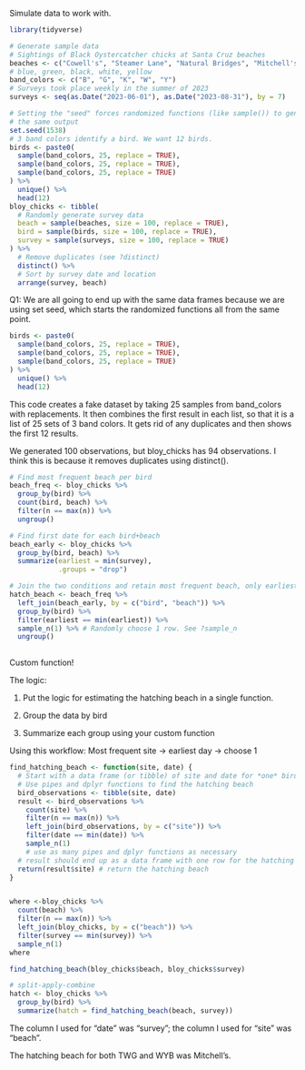 Simulate data to work with.

```r
library(tidyverse)

# Generate sample data
# Sightings of Black Oystercatcher chicks at Santa Cruz beaches
beaches <- c("Cowell's", "Steamer Lane", "Natural Bridges", "Mitchell's", "Main")
# blue, green, black, white, yellow
band_colors <- c("B", "G", "K", "W", "Y") 
# Surveys took place weekly in the summer of 2023
surveys <- seq(as.Date("2023-06-01"), as.Date("2023-08-31"), by = 7)

# Setting the "seed" forces randomized functions (like sample()) to generate
# the same output
set.seed(1538)
# 3 band colors identify a bird. We want 12 birds.
birds <- paste0(
  sample(band_colors, 25, replace = TRUE),
  sample(band_colors, 25, replace = TRUE),
  sample(band_colors, 25, replace = TRUE)
) %>% 
  unique() %>%
  head(12)
bloy_chicks <- tibble(
  # Randomly generate survey data
  beach = sample(beaches, size = 100, replace = TRUE),
  bird = sample(birds, size = 100, replace = TRUE),
  survey = sample(surveys, size = 100, replace = TRUE)
) %>% 
  # Remove duplicates (see ?distinct)
  distinct() %>% 
  # Sort by survey date and location
  arrange(survey, beach)
```

Q1: We are all going to end up with the same data frames because we are using set seed, which starts the randomized functions all from the same point.

```r
birds <- paste0(
  sample(band_colors, 25, replace = TRUE),
  sample(band_colors, 25, replace = TRUE),
  sample(band_colors, 25, replace = TRUE)
) %>% 
  unique() %>%
  head(12)

```

This code creates a fake dataset by taking 25 samples from band_colors with replacements. It then combines the first result in each list, so that it is a list of 25 sets of 3 band colors. It gets rid of any duplicates and then shows the first 12 results.

We generated 100 observations, but bloy_chicks has 94 observations. I think this is because it removes duplicates using distinct().

```r
# Find most frequent beach per bird
beach_freq <- bloy_chicks %>% 
  group_by(bird) %>% 
  count(bird, beach) %>% 
  filter(n == max(n)) %>% 
  ungroup()

# Find first date for each bird+beach
beach_early <- bloy_chicks %>% 
  group_by(bird, beach) %>% 
  summarize(earliest = min(survey),
            .groups = "drop")

# Join the two conditions and retain most frequent beach, only earliest
hatch_beach <- beach_freq %>% 
  left_join(beach_early, by = c("bird", "beach")) %>% 
  group_by(bird) %>% 
  filter(earliest == min(earliest)) %>% 
  sample_n(1) %>% # Randomly choose 1 row. See ?sample_n
  ungroup()
    
```

Custom function!

The logic:

1.  Put the logic for estimating the hatching beach in a single function.

2.  Group the data by bird

3.  Summarize each group using your custom function

Using this workflow: Most frequent site -\> earliest day -\> choose 1

```r

find_hatching_beach <- function(site, date) {
  # Start with a data frame (or tibble) of site and date for *one* bird
  # Use pipes and dplyr functions to find the hatching beach
  bird_observations <- tibble(site, date)
  result <- bird_observations %>% 
    count(site) %>% 
    filter(n == max(n)) %>% 
    left_join(bird_observations, by = c("site")) %>% 
    filter(date == min(date)) %>% 
    sample_n(1)
    # use as many pipes and dplyr functions as necessary
  # result should end up as a data frame with one row for the hatching beach
  return(result$site) # return the hatching beach
}


where <-bloy_chicks %>% 
  count(beach) %>% 
  filter(n == max(n)) %>% 
  left_join(bloy_chicks, by = c("beach")) %>% 
  filter(survey == min(survey)) %>% 
  sample_n(1)
where

find_hatching_beach(bloy_chicks$beach, bloy_chicks$survey)

# split-apply-combine
hatch <- bloy_chicks %>% 
  group_by(bird) %>% 
  summarize(hatch = find_hatching_beach(beach, survey))

```

The column I used for "date" was "survey"; the column I used for "site" was "beach".

The hatching beach for both TWG and WYB was Mitchell's.
